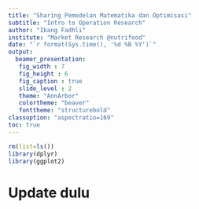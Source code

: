 ```yaml
---
title: "Sharing Pemodelan Matematika dan Optimisasi"
subtitle: "Intro to Operation Research"
author: "Ikang Fadhli"
institute: "Market Research @nutrifood"
date: "`r format(Sys.time(), '%d %B %Y')`"
output:
  beamer_presentation:
   fig_width : 7
   fig_height : 6
   fig_caption : true
   slide_level : 2
   theme: "AnnArbor"
   colortheme: "beaver"
   fonttheme: "structurebold"
classoption: "aspectratio=169"
toc: true
---
```


```r
rm(list=ls())
library(dplyr)
library(ggplot2)
```

# Update dulu